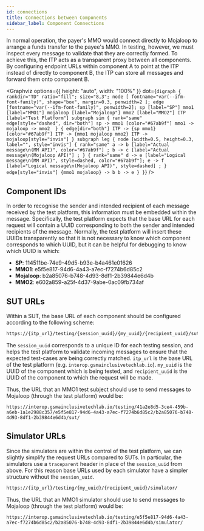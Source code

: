 ```yaml
---
id: connections
title: Connections between Components
sidebar_label: Component Connections
---
```


In normal operation, the payer's MMO would connect directly to Mojaloop to
arrange a funds transfer to the payee's MMO. In testing, however, we must
inspect every message to validate that they are correctly formed. To achieve
this, the ITP acts as a transparent proxy between all components. By configuring
endpoint URLs within component A to point at the ITP instead of directly to
component B, the ITP can store all messages and forward them onto component B.


<Graphviz
  options={{ height: "auto", width: "100%" }}
  dot={`
    digraph {
      rankdir="TD"
      ratio="fill";
      size="8,3";
      node [
        fontname="var(--ifm-font-family)", shape="box", margin=0.3, penwidth=2
      ];
      edge [fontname="var(--ifm-font-family)", penwidth=2];
      sp [label="SP"]
      mmo1 [label="MMO1"]
      mojaloop [label="Mojaloop"]
      mmo2 [label="MMO2"]
      ITP [label="Test Platform"]
      subgraph sim {
        rank="same"
        edge[style="dashed", dir="both"]
        sp -> mmo1 [color="#67ab9f"]
        mmo1 -> mojaloop -> mmo2 
      }
      {
        edge[dir="both"]
        ITP -> {sp mmo1} [color="#67ab9f"]
        ITP -> {mmo1 mojaloop mmo2}
        ITP -> mojaloop[style="invis"]
      }
      subgraph leg {
        node [width=0.5, height=0.3, label="", style="invis"]
        {
          rank="same"
          a -> b [label="Actual message\n(MM API)", color="#67ab9f"] ;
          b -> c [label="Actual message\n(Mojaloop API)"] ;
        }
        {
          rank="same"
          d -> e [label="Logical message\n(MM API)", style=dashed, color="#67ab9f"];
          e -> f [label="Logical message\n(Mojaloop API)", style=dashed] ;
        }
        edge[style="invis"]
        {mmo1 mojaloop} -> b
        b -> e
      }
    }
`}
/>

## Component IDs

In order to recognise the sender and intended recipient of each message received
by the test platform, this information must be embedded within the message.
Specifically, the test platform expects that the base URL for each request will
contain a UUID corresponding to both the sender and intended recipients of the
message. Normally, the test platform will insert these UUIDs transparently so
that it is not necessary to know which component corresponds to which UUID, but
it can be helpful for debugging to know which UUID is which:

- **SP**: 114511be-74e9-49d5-b93e-b4a461e01626
- **MMO1**: e5f5e817-94d6-4a43-a7ec-f7274b6d85c2
- **Mojaloop**: b2a85076-b748-4d93-8df1-2b39844e6d4b
- **MMO2**: e602a859-a25f-4d37-9abe-0ac09fb734af

## SUT URLs

Within a SUT, the base URL of each component should be configured according to
the following scheme:

```handlebars
https://{itp_url}/testing/{session_uuid}/{my_uuid}/{recipient_uuid}/sut/
```

The `session_uuid` corresponds to a unique ID for each testing session, and
helps the test platform to validate incoming messages to ensure that the
expected test-cases are being correctly matched. `itp_url` is the base URL of
the test platform (e.g. `interop.gsmainclusivetechlab.io`). `my_uuid` is the
UUID of the component which is being tested, and `recipient_uuid` is the UUID of
the component to which the request will be made.

Thus, the URL that an MMO1 test subject should use to send messages to Mojaloop
(through the test platform) would be:

```
https://interop.gsmainclusivetechlab.io/testing/41a2e8d5-3ce4-459b-a6eb-1a1e2988c357/e5f5e817-94d6-4a43-a7ec-f7274b6d85c2/b2a85076-b748-4d93-8df1-2b39844e6d4b/sut/
```

## Simulator URLs

Since the simulators are within the control of the test platform, we can
slightly simplify the request URLs compared to SUTs. In particular, the
simulators use a `traceparent` header in place of the `session_uuid` from above.
For this reason base URLs used by each simulator have a simpler structure
without the `session_uuid`.

```handlebars
https://{itp_url}/testing/{my_uuid}/{recipient_uuid}/simulator/
```

Thus, the URL that an MMO1 simulator should use to send messages to Mojaloop
(through the test platform) would be:

```
https://interop.gsmainclusivetechlab.io/testing/e5f5e817-94d6-4a43-a7ec-f7274b6d85c2/b2a85076-b748-4d93-8df1-2b39844e6d4b/simulator/
```
